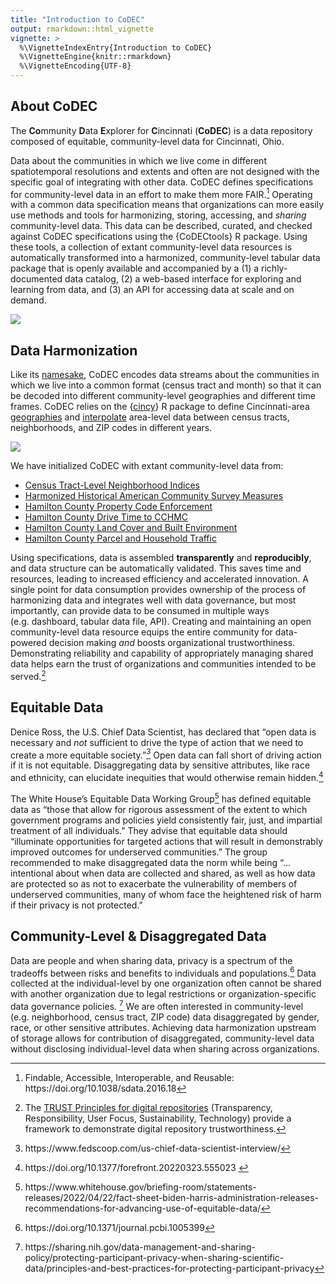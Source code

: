 ```yaml
---
title: "Introduction to CoDEC"
output: rmarkdown::html_vignette
vignette: >
  %\VignetteIndexEntry{Introduction to CoDEC}
  %\VignetteEngine{knitr::rmarkdown}
  %\VignetteEncoding{UTF-8}
---
```


## About CoDEC

The **Co**mmunity **D**ata **E**xplorer for **C**incinnati (**CoDEC**) is a data repository composed of equitable, community-level data for Cincinnati, Ohio.

Data about the communities in which we live come in different spatiotemporal resolutions and extents and often are not designed with the specific goal of integrating with other data. CoDEC defines specifications for community-level data in an effort to make them more FAIR.^[Findable, Accessible, Interoperable, and Reusable: https://doi.org/10.1038/sdata.2016.18] Operating with a common data specification means that organizations can more easily use methods and tools for harmonizing, storing, accessing, and *sharing* community-level data. This data can be described, curated, and checked against CoDEC specifications using the {CoDECtools} R package. Using these tools, a collection of extant community-level data resources is automatically transformed into a harmonized, community-level tabular data package that is openly available and accompanied by a (1) a richly-documented data catalog, (2) a web-based interface for exploring and learning from data, and (3) an API for accessing data at scale and on demand.

![](codec_overview.png)

## Data Harmonization

Like its [namesake](https://en.wikipedia.org/wiki/Codec), CoDEC encodes data streams about the communities in which we live into a common format (census tract and month) so that it can be decoded into different community-level geographies and different time frames. CoDEC relies on the {[cincy](https://geomarker.io/cincy/index.html)} R package to define Cincinnati-area [geographies](https://geomarker.io/cincy/articles/geographies.html) and [interpolate](https://geomarker.io/cincy/articles/interpolate.html) area-level data between census tracts, neighborhoods, and ZIP codes in different years.

![](codec_harmonization.svg)

We have initialized CoDEC with extant community-level data from:

- [Census Tract-Level Neighborhood Indices](https://github.com/geomarker-io/tract_indices)
- [Harmonized Historical American Community Survey Measures](https://github.com/geomarker-io/hh_acs_measures)
- [Hamilton County Property Code Enforcement](https://github.com/geomarker-io/hamilton_property_code_enforcement)
- [Hamilton County Drive Time to CCHMC](https://github.com/geomarker-io/hamilton_drivetime)
- [Hamilton County Land Cover and Built Environment](https://github.com/geomarker-io/hamilton_landcover)
- [Hamilton County Parcel and Household Traffic](https://github.com/geomarker-io/hamilton_traffic)

Using specifications, data is assembled **transparently** and **reproducibly**, and data structure can be automatically validated.
This saves time and resources, leading to increased efficiency and accelerated innovation.
A single point for data consumption provides ownership of the process of harmonizing data and integrates well with data governance, but most importantly, can provide data to be consumed in multiple ways (e.g. dashboard, tabular data file, API).
Creating and maintaining an open community-level data resource equips the entire community for data-powered decision making *and* boosts organizational trustworthiness. Demonstrating reliability and capability of appropriately managing shared data helps earn the trust of organizations and communities intended to be served.^[The [TRUST Principles for digital repositories](https://doi.org/10.1038/s41597-020-0486-7) (Transparency, Responsibility, User Focus, Sustainability, Technology) provide a framework to demonstrate digital repository trustworthiness.]

## Equitable Data

Denice Ross, the U.S. Chief Data Scientist, has declared that "open data is necessary and *not* sufficient to drive the type of action that we need to create a more equitable society."^[https://www.fedscoop.com/us-chief-data-scientist-interview/]  Open data can fall short of driving action if it is not equitable. Disaggregating data by sensitive attributes, like race and ethnicity, can elucidate inequities that would otherwise remain hidden.^[https://doi.org/10.1377/forefront.20220323.555023 ]

The White House's Equitable Data Working Group^[https://www.whitehouse.gov/briefing-room/statements-releases/2022/04/22/fact-sheet-biden-harris-administration-releases-recommendations-for-advancing-use-of-equitable-data/] has defined equitable data as "those that allow for rigorous assessment of the extent to which government programs and policies yield consistently fair, just, and impartial treatment of all individuals."
They advise that equitable data should "illuminate opportunities for targeted actions that will result in demonstrably improved outcomes for underserved communities." The group recommended to make disaggregated data the norm while being "... intentional about when data are collected and shared, as well as how data are protected so as not to exacerbate the vulnerability of members of underserved communities, many of whom face the heightened risk of harm if their privacy is not protected." 

## Community-Level & Disaggregated Data

Data are people and when sharing data, privacy is a spectrum of the tradeoffs between risks and benefits to individuals and populations.^[https://doi.org/10.1371/journal.pcbi.1005399] 
Data collected at the individual-level by one organization often cannot be shared with another organization due to legal restrictions or organization-specific data governance policies. ^[https://sharing.nih.gov/data-management-and-sharing-policy/protecting-participant-privacy-when-sharing-scientific-data/principles-and-best-practices-for-protecting-participant-privacy]
We are often interested in community-level (e.g. neighborhood, census tract, ZIP code) data disaggregated by gender, race, or other sensitive attributes.
Achieving data harmonization upstream of storage allows for contribution of disaggregated, community-level data without disclosing individual-level data when sharing
across organizations.

